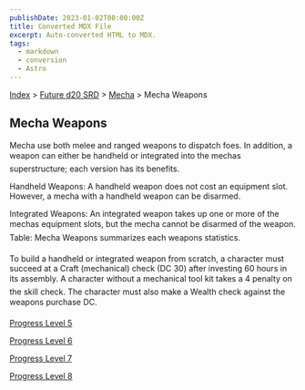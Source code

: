 ```yaml
---
publishDate: 2023-01-02T00:00:00Z
title: Converted MDX File
excerpt: Auto-converted HTML to MDX.
tags:
  - markdown
  - conversion
  - Astro
---
```


[Index](-index) > [Future d20 SRD](future-d20-srd-index) > [Mecha](future-d20-srd-mecha-index) > Mecha Weapons

## Mecha Weapons

Mecha use both melee and ranged weapons to dispatch foes. In addition, a weapon can either be handheld or integrated into the mechas superstructure; each version has its benefits.

Handheld Weapons: A handheld weapon does not cost an equipment slot. However, a mecha with a handheld weapon can be disarmed.

Integrated Weapons: An integrated weapon takes up one or more of the mechas equipment slots, but the mecha cannot be disarmed of the weapon. Table: Mecha Weapons summarizes each weapons statistics.

To build a handheld or integrated weapon from scratch, a character must succeed at a Craft (mechanical) check (DC 30) after investing 60 hours in its assembly. A character without a mechanical tool kit takes a 4 penalty on the skill check. The character must also make a Wealth check against the weapons purchase DC.

[Progress Level 5](future-d20-srd-mecha-mecha-weapons-mecha-weapons-progress-level-5)

[Progress
Level 6](future-d20-srd-mecha-mecha-weapons-mecha-weapons-progress-level-6)

[Progress
Level 7](future-d20-srd-mecha-mecha-weapons-mecha-weapons-progress-level-7)

[Progress
Level 8](future-d20-srd-mecha-mecha-weapons-mecha-weapons-progress-level-8)
